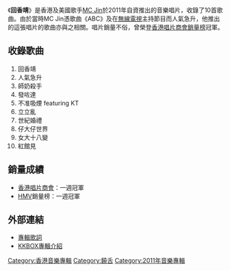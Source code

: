 《'''回香靖'''》是香港及美國歌手[[MC_Jin|MC Jin]]於2011年自資推出的音樂唱片，收錄了10首歌曲。由於當時MC Jin憑歌曲《ABC》及在[[無線電視|無線電視]]主持節目而人氣急升，他推出的這張唱片的歌曲亦與之相關。唱片銷量不俗，曾榮登[[香港唱片商會銷量榜冠軍唱片列表|香港唱片商會銷量榜]]冠軍。

==收錄歌曲==
#回香靖
#人氣急升
#師奶殺手
#發咗達
#不准吸煙 featuring KT
#立立亂
#世紀婚禮
#仔大仔世界
#女大十八變
#紅館見

==銷量成績==
*[[香港唱片商會|香港唱片商會]]：一週冠軍
*[[HMV|HMV]]銷量榜：一週冠軍

==外部連結==
*[http://mojim.com/tw104679x7.htm 專輯歌詞]{{Wayback|url=http://mojim.com/tw104679x7.htm |date=20150325071905 }}
*[http://www.kkbox.com/hk/tc/album/6ZSnx5cN8YN89V0F17pb0091-index.html KKBOX專輯介紹]{{Wayback|url=http://www.kkbox.com/hk/tc/album/6ZSnx5cN8YN89V0F17pb0091-index.html |date=20150402175822 }}

[[Category:香港音樂專輯|Category:香港音樂專輯]]
[[Category:饒舌|Category:饒舌]]
[[Category:2011年音樂專輯|Category:2011年音樂專輯]]
